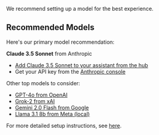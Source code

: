We recommend setting up a model for the best experience.

## Recommended Models

Here's our primary model recommendation:

**Claude 3.5 Sonnet** from Anthropic

- [Add Claude 3.5 Sonnet to your assistant from the hub](https://hub.continue.dev/anthropic/claude-3-5-sonnet-20241022)
- Get your API key from the [Anthropic console](https://console.anthropic.com/)

Other top models to consider:

- [GPT-4o from OpenAI](https://hub.continue.dev/openai/gpt-4o)
- [Grok-2 from xAI](https://hub.continue.dev/xai/grok-2)
- [Gemini 2.0 Flash from Google](https://hub.continue.dev/google/gemini-2.0-flash)
- [Llama 3.1 8b from Meta (local)](https://hub.continue.dev/ollama/llama3.1)

For more detailed setup instructions, see [here](/getting-started/install#setup-your-first-model).
